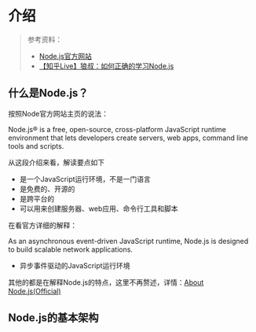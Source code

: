 # 介绍

> 参考资料：
> - [Node.js官方网站](https://nodejs.org/en/)
> - [【知乎Live】狼叔：如何正确的学习Node.js](https://github.com/i5ting/How-to-learn-node-correctly?tab=readme-ov-file)

## 什么是Node.js？

按照Node官方网站主页的说法：

Node.js® is a free, open-source, cross-platform JavaScript runtime environment that lets developers create servers, web apps, command line tools and scripts.

从这段介绍来看，解读要点如下

- 是一个JavaScript运行环境，不是一门语言
- 是免费的、开源的
- 是跨平台的
- 可以用来创建服务器、web应用、命令行工具和脚本

在看官方详细的解释：

As an asynchronous event-driven JavaScript runtime, Node.js is designed to build scalable network applications.

- 异步事件驱动的JavaScript运行环境

其他的都是在解释Node.js的特点，这里不再赘述，详情：[About Node.js(Official)](https://nodejs.org/en/about)

## Node.js的基本架构
